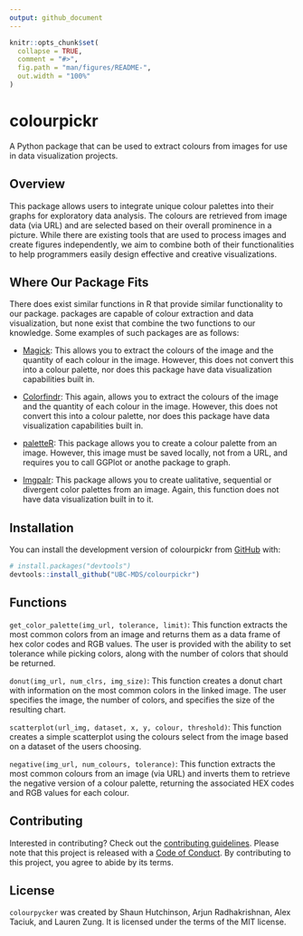 ```yaml
---
output: github_document
---
```


<!-- README.md is generated from README.Rmd. Please edit that file -->

```r
knitr::opts_chunk$set(
  collapse = TRUE,
  comment = "#>",
  fig.path = "man/figures/README-",
  out.width = "100%"
)
```

<!-- badges: start -->
<!-- badges: end -->

# colourpickr
A Python package that can be used to extract colours from images for use in data visualization projects.

## Overview

This package allows users to integrate unique colour palettes into their graphs for exploratory data analysis. The colours are retrieved from image data (via URL) and are selected based on their overall prominence in a picture. While there are existing tools that are used to process images and create figures independently, we aim to combine both of their functionalities to help programmers easily design effective and creative visualizations.

## Where Our Package Fits

There does exist similar functions in R that provide similar functionality to our package. packages are capable of colour extraction and data visualization, but none exist that combine the two functions to our knowledge. Some examples of such packages are as follows:

- [Magick](https://docs.ropensci.org/magick/articles/intro.html): This allows you to extract the colours of the image and the quantity of each colour in the image. However, this does not convert this into a colour palette, nor does this package have data visualization capabilities built in.

- [Colorfindr](https://github.com/zumbov2/colorfindr):  This again, allows you to extract the colours of the image and the quantity of each colour in the image. However, this does not convert this into a colour palette, nor does this package have data visualization capabilities built in.

- [paletteR](https://github.com/AndreaCirilloAC/paletter): This package allows you to create a colour palette from an image. However, this image must be saved locally, not from a URL, and requires you to call GGPlot or anothe package to graph.

- [Imgpalr](https://github.com/leonawicz/imgpalr): This package allows you to create ualitative, sequential or divergent color palettes from an image. Again, this function does not have data visualization built in to it.

## Installation

You can install the development version of colourpickr from
[GitHub](https://github.com/) with:

``` r
# install.packages("devtools")
devtools::install_github("UBC-MDS/colourpickr")
```

## Functions

`get_color_palette(img_url, tolerance, limit)`: This function extracts the most common colors from an image and returns them as a data frame of hex color codes and RGB values. The user is provided with the ability to set tolerance while picking colors, along with the number of colors that should be returned.

`donut(img_url, num_clrs, img_size)`: This function creates a donut chart with information on the  most common colors in the linked image. The user specifies the image, the number of colors, and specifies the size of the resulting chart.

`scatterplot(url_img, dataset, x, y, colour, threshold)`: This function creates a simple scatterplot using the colours select from the image based on a dataset of the users choosing.

`negative(img_url, num_colours, tolerance)`: This function extracts the most common  colours from an image (via URL) and inverts them to retrieve the negative version of a colour palette, returning the associated HEX codes and RGB values for each colour.

## Contributing
Interested in contributing? Check out the [contributing guidelines](https://github.com/UBC-MDS/colourpickr/blob/master/.github/CONTRIBUTING.md). Please note that this project is released with a [Code of Conduct](https://github.com/UBC-MDS/colourpickr/blob/master/CODE_OF_CONDUCT.md). By contributing to this project, you agree to abide by its terms.

## License

`colourpycker` was created by Shaun Hutchinson, Arjun Radhakrishnan, Alex Taciuk, and Lauren Zung. It is licensed under the terms of the MIT license.
